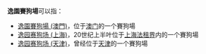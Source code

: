 '''逸園賽狗場'''可以指：
* [[逸園賽狗場_(澳門)|逸園賽狗場 (澳門)]]，位于[[澳门|澳门]]的一个賽狗場
* [[逸园赛狗场_(上海)|逸园赛狗场 (上海)]]，20世纪上半叶位于[[上海法租界|上海法租界]]内的一个賽狗場
* [[逸园赛狗场_(天津)|逸园赛狗场 (天津)]]，曾经位于[[天津|天津]]的一个賽狗場
{{disambig|cat=五字消歧義}}